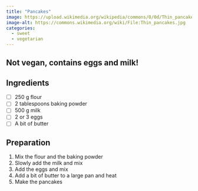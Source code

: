 ```yaml
---
title: "Pancakes"
image: https://upload.wikimedia.org/wikipedia/commons/0/0d/Thin_pancakes.jpg
image-alt: https://commons.wikimedia.org/wiki/File:Thin_pancakes.jpg
categories:
  - sweet
  - vegetarian
---
```


::: callout-warning
## Not vegan, contains eggs and milk!
:::

## Ingredients

- [ ]   250 g flour
- [ ]   2 tablespoons baking powder
- [ ]   500 g milk
- [ ]   2 or 3 eggs
- [ ]   A bit of butter

## Preparation

1.  Mix the flour and the baking powder
2.  Slowly add the milk and mix
3.  Add the eggs and mix
4.  Add a bit of butter to a large pan and heat
5.  Make the pancakes
